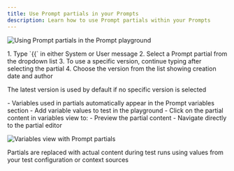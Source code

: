 ```yaml
---
title: Use Prompt partials in your Prompts
description: Learn how to use Prompt partials within your Prompts
---
```


![Using Prompt partials in the Prompt playground](/images/docs/evaluate/how-to/evaluate-prompts/prompt-partials/prompt-playground-with-partials.png)

<Steps>

<Step title="Create a new Prompt"></Step>

<Step title="Add Prompt partials to your messages">
1. Type `{{` in either System or User message
2. Select a Prompt partial from the dropdown list
3. To use a specific version, continue typing after selecting the partial
4. Choose the version from the list showing creation date and author

<Callout type="info">The latest version is used by default if no specific version is selected</Callout>

</Step>

<Step title="Configure variables and preview partials">
- Variables used in partials automatically appear in the Prompt variables section
- Add variable values to test in the playground
- Click on the partial content in variables view to:
  - Preview the partial content
  - Navigate directly to the partial editor

![Variables view with Prompt partials](/images/docs/evaluate/how-to/evaluate-prompts/prompt-partials/prompt-partial-preview.png)

<Callout type="info">
	Partials are replaced with actual content during test runs using values from your test configuration or context sources
</Callout>

</Step>

</Steps>
